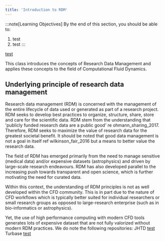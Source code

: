 ```yaml
---
title: 'Introduction to RDM'
---
```


:::note[Learning Objectives]
By the end of this section, you should be able to:
1. test
2. test 
:::



[test](https://carpentries-incubator.github.io/hpc-intro/18-responsibility/index.html)


This class introduces the concepts of Research Data Management and applies these concepts to the field of Computational Fluid Dynamics. 


## Underlying principle of research data management
Research data management (RDM) is concerned with the management of the entire lifecycle of data used or generated as part of a research project. RDM seeks to develop best practices to organize, structure, share, store and care for the scientific data. RDM stem from the understanding that 'publicly funded research data are a public good'   re ohmann_sharing_2017.  Therefore, RDM seeks to maximize the  value of research data for the greatest societal benefit. It should be noted that good data management is not a goal in itself  ref wilkinson_fair_2016 but a means to better value the research data.


The field of RDM has emerged primarily from the need to manage sensitive (medical data) and/or expensive datasets (astrophysics) and driven by large-scale research endeavours. RDM has also developed parallel to the increasing push towards transparent and open science, which is further motivating the need for curated data. 

Within this context, the understanding of RDM principles is not as well developed within the CFD community. This is in part due to the nature of CFD workflows which is typically better suited for individual researchers or small research groups as opposed to large-research enterprise (such as in bio-informatics or astrophysics). 

Yet, the use of high performance computing with modern CFD tools generates lots of expensive dataset that are not fully valorized without modern RDM practices. We do note the following repositories:
JHTD [test](https://turbulence.pha.jhu.edu)
Turbase [test](https://turbase.cineca.it/init/routes/#/logging/welcome)


